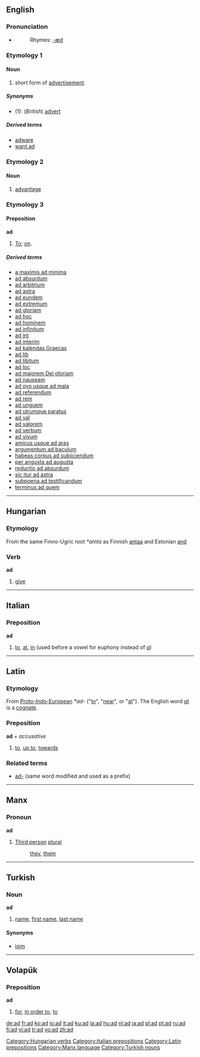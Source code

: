 {{see|AD}}
==English==

===Pronunciation===
*{{IPA|/æd/}}
*:Rhymes: [[Rhymes:English:-æd|-æd]]

===Etymology 1===

====Noun====
{{en-noun}}

# {{informal}} short form of [[advertisement]].

=====Synonyms=====
*(1): (''British'') [[advert]]

=====Derived terms=====
*[[adware]]
*[[want ad]]

===Etymology 2===

====Noun====
{{en-noun}}

# {{tennis}} [[advantage]]

===Etymology 3===
{{rfc}}

====Preposition====
'''ad'''

# [[to|To]]; [[on]].

=====Derived terms=====
*[[a maximis ad minima]]
*[[ad absurdum]]
*[[ad arbitrium]]
*[[ad astra]]
*[[ad eundem]]
*[[ad extremum]]
*[[ad gloriam]]
*[[ad hoc]]
*[[ad hominem]]
*[[ad infinitum]]
*[[ad int]]
*[[ad interim]]
*[[ad kalendas Graecas]]
*[[ad lib]]
*[[ad libitum]]
*[[ad loc]]
*[[ad majorem Dei gloriam]]
*[[ad nauseam]]
*[[ad ovo usque ad mala]]
*[[ad referendum]]
*[[ad rem]]
*[[ad unguem]]
*[[ad utrumque paratus]]
*[[ad val]]
*[[ad valorem]]
*[[ad verbum]]
*[[ad vivum]]
*[[amicus usque ad aras]]
*[[argumentum ad baculum]]
*[[habeas corpus ad subjiciendum]]
*[[per angusta ad augusta]]
*[[reductio ad absurdum]]
*[[sic itur ad astra]]
*[[subpoena ad testificandum]]
*[[terminus ad quem]]

----

==Hungarian==

===Etymology===
From the same Finno-Ugric root ''*amta'' as Finnish [[antaa]] and Estonian [[and#Estonian|and]]

===Verb===
'''ad'''

# [[give]]

----

==Italian==

===Preposition===
'''ad'''

# [[to]], [[at]], [[in]] (used before a vowel for euphony instead of ''[[a#Italian|a]]'')

----

==Latin==

===Etymology===
From [[Proto-Indo-European]] ''*ad-'' ("[[to]]", "[[near]]", or "[[at]]"). The English word ''[[at]]'' is a [[cognate]].

===Preposition===
'''ad''' + ''accusative''

# [[to]], [[up to]], [[towards]]

===Related terms===
*[[ad-]] (same word modified and used as a prefix)

----

==Manx==

===Pronoun===
'''ad'''

# [[Third person]] [[plural]]
#: [[they]], [[them]]

----

==Turkish==

===Noun===
'''ad'''

# [[name]], [[first name]], [[last name]]

====Synonyms====
*[[isim]]

----

==Volapük==

===Preposition===
'''ad'''

# [[for]], [[in order to]], [[to]]

[[Category:Hungarian verbs]]
[[Category:Italian prepositions]]
[[Category:Latin prepositions]]
[[Category:Manx language]]
[[Category:Turkish nouns]]

[[de:ad]]
[[fr:ad]]
[[ko:ad]]
[[io:ad]]
[[it:ad]]
[[ku:ad]]
[[la:ad]]
[[hu:ad]]
[[nl:ad]]
[[ja:ad]]
[[pl:ad]]
[[pt:ad]]
[[ru:ad]]
[[fi:ad]]
[[vi:ad]]
[[tr:ad]]
[[vo:ad]]
[[zh:ad]]